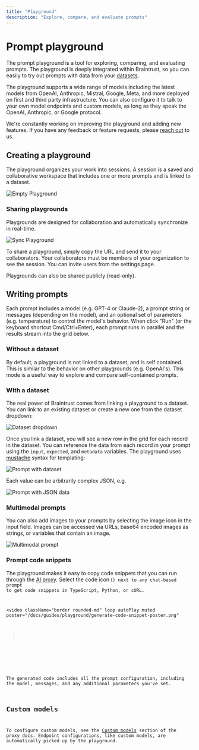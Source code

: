```yaml
---
title: "Playground"
description: "Explore, compare, and evaluate prompts"
---
```



# Prompt playground

The prompt playground is a tool for exploring, comparing, and evaluating prompts. The playground
is deeply integrated within Braintrust, so you can easily to try out prompts with data from your
[datasets](/docs/guides/datasets).

The playground supports a wide range of models including the latest models from OpenAI, Anthropic,
Mistral, Google, Meta, and more deployed on first and third party infrastructure. You can also configure
it to talk to your own model endpoints and custom models, as long as they speak the OpenAI, Anthropic, or
Google protocol.

We're constantly working on improving the playground and adding new features. If you have any feedback or
feature requests, please [reach out](/contact) to us.

## Creating a playground

The playground organizes your work into sessions. A session is a saved and collaborative workspace
that includes one or more prompts and is linked to a dataset.

![Empty Playground](/docs/guides/playground/empty-playground.webp)

### Sharing playgrounds

Playgrounds are designed for collaboration and automatically synchronize in real-time.

![Sync Playground](/docs/guides/playground/sync-playground.gif)

To share a playground, simply copy the URL and send it to your collaborators. Your collaborators
must be members of your organization to see the session. You can invite users from the <Link href="/app/settings?subroute=team" target="_blank">settings</Link> page.

Playgrounds can also be shared publicly (read-only).

## Writing prompts

Each prompt includes a model (e.g. GPT-4 or Claude-2), a prompt string or messages (depending on the model),
and an optional set of parameters (e.g. temperature) to control the model's behavior. When click "Run" (or
the keyboard shortcut Cmd/Ctrl+Enter), each prompt runs in parallel and the results stream into the grid below.

### Without a dataset

By default, a playground is not linked to a dataset, and is self contained. This is similar to the behavior
on other playgrounds (e.g. OpenAI's). This mode is a useful way to explore and compare self-contained prompts.

### With a dataset

The real power of Braintrust comes from linking a playground to a dataset. You can link to an existing dataset
or create a new one from the dataset dropdown:

![Dataset dropdown](/docs/guides/playground/prompt-dataset-dropdown.webp)

Once you link a dataset, you will see a new row in the grid for each record in the dataset. You can reference the
data from each record in your prompt using the `input`, `expected`, and `metadata` variables. The playground uses
[mustache](https://mustache.github.io/) syntax for templating:

![Prompt with dataset](/docs/guides/playground/prompt-with-dataset.webp)

Each value can be arbitrarily complex JSON, e.g.

![Prompt with JSON data](/docs/guides/playground/prompt-with-dataset-json.webp)

### Multimodal prompts

You can also add images to your prompts by selecting the image icon in the input field. Images can be accessed via URLs, base64 encoded images as strings, or variables that contain an image.

![Multimodal prompt](/docs/guides/playground/multimodal-prompt.png)

### Prompt code snippets

The playground makes it easy to copy code snippets that you can run through the [AI proxy](/docs/guides/proxy). Select the code icon (<Code className="inline size-3" />) next to any chat-based prompt to get code snippets in TypeScript, Python, or cURL.

<video
  className="border rounded-md"
  loop
  autoPlay
  muted
  poster="/docs/guides/playground/generate-code-snippet-poster.png"
>
  <source
    src="/docs/guides/playground/generate-code-snippet.mp4"
    type="video/mp4"
  />
</video>

The generated code includes all the prompt configuration, including the model, messages, and any additional parameters you've set.

## Custom models

To configure custom models, see the [Custom models](/docs/guides/proxy#custom-models) section of the proxy docs.
Endpoint configurations, like custom models, are automatically picked up by the playground.

